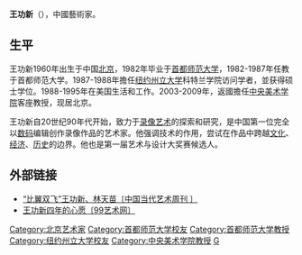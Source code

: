 '''王功新'''（{{bd|1960年||}}），中國藝術家。

==生平==
王功新1960年出生于中国[[北京|北京]]，1982年毕业于[[首都师范大学|首都师范大学]]，1982-1987年任教于首都师范大学。1987-1988年擔任[[纽约州立大学|纽约州立大学]]科特兰学院访问学者，並获得硕士学位。1988-1995年在美国生活和工作。2003-2009年，返國擔任[[中央美术学院|中央美术学院]]客座教授，现居北京。

王功新自20世纪90年代开始，致力于[[录像艺术|录像艺术]]的探索和研究，是中国第一位完全以[[数码|数码]]编辑创作录像作品的艺术家。他强调技术的作用，尝试在作品中跨越[[文化|文化]]、[[经济|经济]]、[[历史|历史]]的边界。他也是第一届艺术与设计大奖赛候选人。

==外部链接==
* [http://www.bbtnews.com.cn/nbbtnews/ddys/channel/ddys86862.shtml “比翼双飞”王功新、林天苗〔中国当代艺术周刊 〕]{{dead link|date=2018年3月 |bot=InternetArchiveBot |fix-attempted=yes }}
* [http://magazine.99ys.com/periodical/per_133/article--341--1031_1.shtml 王功新四年的心愿〔99艺术网〕] {{Wayback|url=http://magazine.99ys.com/periodical/per_133/article--341--1031_1.shtml |date=20110910081127 }}

{{DEFAULTSORT:W}}
[[Category:北京艺术家|Category:北京艺术家]]
[[Category:首都师范大学校友|Category:首都师范大学校友]]
[[Category:首都师范大学教授|Category:首都师范大学教授]]
[[Category:纽约州立大学校友|Category:纽约州立大学校友]]
[[Category:中央美术学院教授|Category:中央美术学院教授]]
[[Category:王姓|G]]